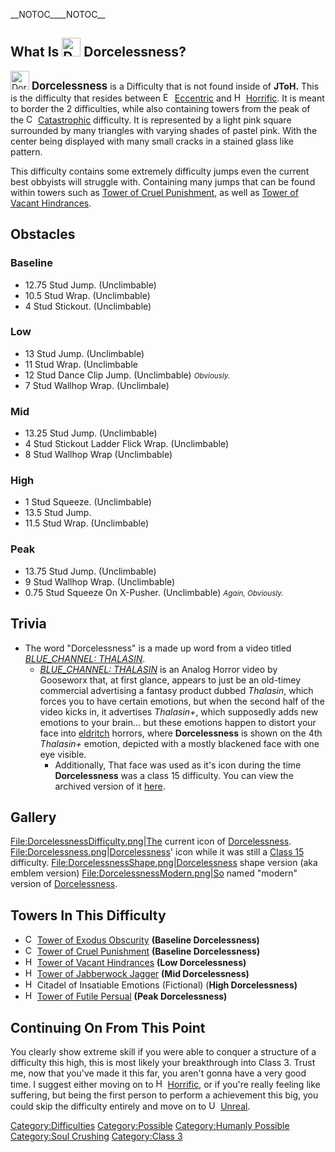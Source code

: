 {{Inclusion|reason=Allowed by staff}}{{Humanly Possible}}__NOTOC____NOTOC__{{ViewerDiscretionWarning|reason=Old icon}}

== What Is [[File:DorcelessnessDifficulty.png|30x30px]] '''Dorcelessness'''? ==
{{NewDifficultyInfobox|title1=</u> <span style="background:linear-gradient(magenta,white); -webkit-background-clip:text !important; -webkit-text-fill-color:transparent;"><span style="text-shadow: white 0px 0.5px 6px;">Dorcelessness</span>|image1=<gallery>
DorcelessnessDifficulty.png | Current
DorcelessnessShape.png | Shape
Dorcelessness.png | Old
DorcelessnessModern.png | "Modern"
</gallery>|caption1=|class=New: [[:Category:Class 3|Class 3]]
Old: [[:Category:Class 15|Class 15]]|decal_id=Current: [https://create.roblox.com/marketplace/asset/13121505579/Dorcelessness?keyword=dorcelessness&pageNumber=1&pagePosition=7 13121505579]
Old: [https://create.roblox.com/marketplace/asset/8349566656/dorcelessness?keyword=dorcelessness&pageNumber=1&pagePosition=3 8349566656]|main_difficulty=|sub_difficulty(ies)=None|previous=[[File:Eccentric.PNG|30px]][[Eccentric]]|next=*{{Class3Difficulties|Horrific}} [[w:c:jtohs-hardest-towers:Horrific|Horrific]]|alt_previous=[[File:Champion%27s_Road.png |30x30px]] [[Champion's Road]] (SUB-DIFFICULTY)|type=Normal Difficulty|alt_next={{Class3Difficulties|Cruel}} [[Cruel]] (SUB-DIFFICULTY)|rating=12.5}}
[[File:DorcelessnessDifficulty.png|30x30px]] '''<big>Dorcelessness</big>''' is a Difficulty that is not found inside of '''JToH.''' This is the difficulty that resides between [[File:Eccentric.PNG|15x15px]] [[Eccentric]] and [[File:Horrific Updated.webp|15x15px]] [https://jtohs-hardest-towers.fandom.com/wiki/Horrific Horrific]. It is meant to border the 2 difficulties, while also containing towers from the peak of the [[File:CatastrophicDifficulty.jpg|15x15px]] [https://jtohs-hardest-towers.fandom.com/wiki/Catastrophic Catastrophic] difficulty. It is represented by a light pink square surrounded by many triangles with varying shades of pastel pink. With the center being displayed with many small cracks in a stained glass like pattern.

This difficulty contains some extremely difficulty jumps even the current best obbyists will struggle with. Containing many jumps that can be found within towers such as [https://jtoh.fandom.com/wiki/Tower_of_Cruel_Punishment?so=search Tower of Cruel Punishment], as well as [https://jtoh.fandom.com/wiki/Tower_of_Vacant_Hindrances?so=search Tower of Vacant Hindrances]. 

== Obstacles ==

=== Baseline ===

* 12.75 Stud Jump. (Unclimbable)
*10.5 Stud Wrap. (Unclimbable)
*4 Stud Stickout. (Unclimbable)

=== '''Low''' ===

* 13 Stud Jump. (Unclimbable)
* 11 Stud Wrap. (Unclimbable
* 12 Stud Dance Clip Jump. (Unclimbable) ''<small>Obviously.</small>''
* 7 Stud Wallhop Wrap. (Unclimbale)

=== Mid ===

* 13.25 Stud Jump. (Unclimbable)
* 4 Stud Stickout Ladder Flick Wrap. (Unclimbable)
* 8 Stud Wallhop Wrap (Unclimbable)

=== High ===

* 1 Stud Squeeze. (Unclimbable)
* 13.5 Stud Jump.
* 11.5 Stud Wrap. (Unclimbable)

=== Peak ===

* 13.75 Stud Jump. (Unclimbable)
* 9 Stud Wallhop Wrap. (Unclimbable)
* 0.75 Stud Squeeze On X-Pusher. (Unclimbable) <small>''Again, Obviously.''</small>

== Trivia ==

* The word "Dorcelessness" is a made up word from a video titled [https://www.youtube.com/watch?v=Td2x8s9GZlo ''BLUE_CHANNEL: THALASIN''].
**[https://www.youtube.com/watch?v=Td2x8s9GZlo ''BLUE_CHANNEL: THALASIN''] is an Analog Horror video by Gooseworx that, at first glance, appears to just be an old-timey commercial advertising a fantasy product dubbed ''Thalasin'', which forces you to have certain emotions, but when the second half of the video kicks in, it advertises ''Thalasin+'', which supposedly adds new emotions to your brain... but these emotions happen to distort your face into [[eldritch]] horrors, where '''Dorcelessness''' is shown on the 4th ''Thalasin+'' emotion, depicted with a mostly blackened face with one eye visible.
***Additionally, That face was used as it's icon during the time '''Dorcelessness''' was a class 15 difficulty. You can view the archived version of it [[User_blog:OlekGamer1000/Dorcelessness|here]].

== Gallery ==
<gallery>
File:DorcelessnessDifficulty.png|The current icon of [[Dorcelessness]].
File:Dorcelessness.png|[[Dorcelessness]]' icon while it was still a [[:Category:Class 15|Class 15]] difficulty.
File:DorcelessnessShape.png|Dorcelessness shape version (aka emblem version)
File:DorcelessnessModern.png|So named "modern" version of [[Dorcelessness]].
</gallery>

== Towers In This Difficulty ==

* [[File:CatastrophicDifficulty.jpg|15x15px]] [https://atos.fandom.com/wiki/Tower_of_Exodus_Obscurity Tower of Exodus Obscurity] '''(Baseline Dorcelessness)'''
* [[File:CatastrophicDifficulty.jpg|15x15px]] [https://jtoh.fandom.com/wiki/Tower_of_Cruel_Punishment?so=search Tower of Cruel Punishment] '''(Baseline Dorcelessness)'''
* [[File:Horrific Updated.webp|15x15px]] [https://jtoh.fandom.com/wiki/Tower_of_Vacant_Hindrances?so=search Tower of Vacant Hindrances] '''(Low Dorcelessness)'''
* [[File:Horrific Updated.webp|15x15px]] [https://cscdroblox.fandom.com/wiki/Tower_of_Jabberwock_Jagger Tower of Jabberwock Jagger] '''(Mid Dorcelessness)'''
* [[File:Horrific Updated.webp|15x15px]] Citadel of Insatiable Emotions (Fictional) ('''High Dorcelessness)'''
* [[File:Horrific Updated.webp|15x15px]] [https://cscdroblox.fandom.com/wiki/Tower_of_Futile_Perusal Tower of Futile Persual] '''(Peak Dorcelessness)'''

== Continuing On From This Point ==
You clearly show extreme skill if you were able to conquer a structure of a difficulty this high, this is most likely your breakthrough into Class 3. Trust me, now that you've made it this far, you aren't gonna have a very good time. I suggest either moving on to [[File:Horrific Updated.webp|15x15px]] [https://jtohs-hardest-towers.fandom.com/wiki/Horrific Horrific], or if you're really feeling like suffering, but being the first person to perform a achievement this big, you could skip the difficulty entirely and move on to [[File:UnrealIconModified1003.webp|15x15px]] [https://jtohs-hardest-towers.fandom.com/wiki/Unreal Unreal].

{{DifficultyNavbox}}
[[Category:Difficulties]]
[[Category:Possible]]
[[Category:Humanly Possible]]
[[Category:Soul Crushing]]
[[Category:Class 3]]